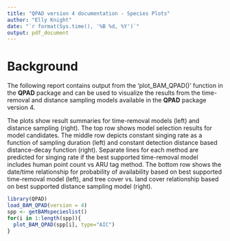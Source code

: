 ```yaml
---
title: "QPAD version 4 documentation - Species Plots"
author: "Elly Knight"
date: "`r format(Sys.time(), '%B %d, %Y')`"
output: pdf_document
---
```


# Background

The following report contains output from the 'plot_BAM_QPAD()' function in the **QPAD** package and can be used to visualize the results from the time-removal and distance sampling models available in the **QPAD** package version 4.

The plots show result summaries for time-removal models (left) and distance sampling (right). The top row shows model selection results for model candidates. The middle row depicts constant singing rate as a function of sampling duration (left) and constant detection distance based distance-decay function (right). Separate lines for each method are predicted for singing rate if the best supported time-removal model includes human point count vs ARU tag method. The bottom row shows the date/time relationship for probability of availability based on best supported time-removal model (left), and tree cover vs. land cover relationship based on best supported distance sampling model (right).

```r
library(QPAD)
load_BAM_QPAD(version = 4)
spp <- getBAMspecieslist()
for(i in 1:length(spp)){
  plot_BAM_QPAD(spp[i], type="AIC")
}
```

